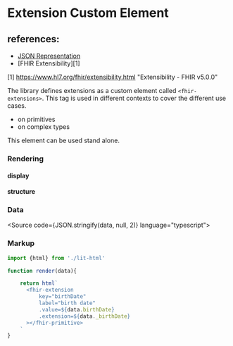 
<Meta title="Components/Datatypes/Special Type/Extension/1. the element" component={Extension}/>


# Extension Custom Element

## references:
* [JSON Representation](http://hl7.org/fhir/R5/json.html#primitive)
* [FHIR Extensibility][1]

[1]  https://www.hl7.org/fhir/extensibility.html "Extensibility - FHIR v5.0.0"

The library defines extensions as a custom element called `<fhir-extensions>`. This tag is used in different contexts to cover the different use cases.

* on primitives
* on complex types

This element can be used stand alone.

### Rendering

<div style={{display:"grid", gridTemplateColumns:"1fr 1fr"}}>
    <div>
        <h4>display</h4>
        <fhir-shell mode="display" open>
            <fhir-extension label="fragment" data={data}></fhir-extension>
        </fhir-shell>
    </div>
    <div>
        <h4>structure</h4>
        <fhir-shell mode="structure" open>
            <fhir-extension label="fragment" data={data}></fhir-extension>
        </fhir-shell>
    </div>
</div>

### Data
<Source code={JSON.stringify(data, null, 2)} language="typescript"></Source>

### Markup

```typescript
import {html} from './lit-html'

function render(data){

    return html`
      <fhir-extension
          key="birthDate"
          label="birth date"
          .value=${data.birthDate}
          .extension=${data._birthDate}
      ></fhir-primitive>
    `
}
```
